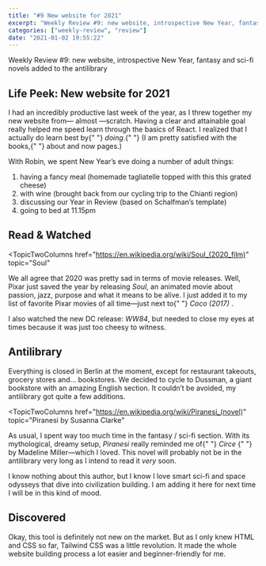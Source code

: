 ```yaml
---
title: "#9 New website for 2021"
excerpt: "Weekly Review #9: new website, introspective New Year, fantasy and sci-fi novels added to the antilibrary"
categories: ["weekly-review", "review"]
date: "2021-01-02 19:55:22"
---
```


<Flex>
  <Column double>
    <FeaturedArtistImage
      artistHref="https://www.marinadunbar.com/pages/2020"
      imageSrc="https://cdn.shopify.com/s/files/1/1108/7708/t/5/assets/xo-gallery-5-1579793169308.jpg"
      imageAlt="Halo by Marina Dunbar"
      artistName="Marina Dunbar"
    />
  </Column>
  <Column>
    <p>
      Weekly Review #9: new website, introspective New Year, fantasy and sci-fi
      novels added to the antilibrary
    </p>
  </Column>
</Flex>

## Life Peek: New website for 2021

<p>
  I had an incredibly productive last week of the year, as I threw together my
  new website from—
  <Link href="https://github.com/vercel/next.js/tree/canary/examples/blog-starter">
    almost
  </Link>
  —scratch. Having a clear and attainable goal really helped me speed learn
  through the basics of React. I realized that I actually do learn best by{" "}
  <em>doing</em>.{" "}
  <span className="comment">
    (I am pretty satisfied with the <Link href="/books">books</Link>,{" "}
    <Link href="/about">about</Link> and <Link href="/now">now</Link> pages.)
  </span>
</p>

With Robin, we spent New Year’s eve doing a number of adult things:

1. having a fancy meal (homemade tagliatelle topped with this <Link href="https://en.wikipedia.org/wiki/Belper_Knolle">this grated cheese</Link>)
2. with wine (brought back from our cycling trip to the Chianti region)
3. discussing our Year in Review (based on <Link href="https://annualreview.life/">Schalfman’s template</Link>)
4. going to bed at 11.15pm

## Read & Watched

<TopicTwoColumns
  href="https://en.wikipedia.org/wiki/Soul_(2020_film)"
  topic="Soul"
>
  <p>
    We all agree that 2020 was pretty sad in terms of movie releases. Well,
    Pixar just saved the year by releasing <cite>Soul</cite>, an animated movie
    about passion, jazz, purpose and what it means to be alive. I just added it
    to my list of favorite Pixar movies of all time—just next to{" "}
    <Link href="https://en.wikipedia.org/wiki/Coco_(2017_film)">
      <cite>Coco (2017)</cite>
    </Link>
    .
  </p>
</TopicTwoColumns>

<p className="comment">
  I also watched the new DC release: <cite>WW84</cite>, but needed to close my
  eyes at times because it was just too cheesy to witness.
</p>

## Antilibrary

Everything is closed in Berlin at the moment, except for restaurant takeouts, grocery stores and... bookstores. We decided to cycle to Dussman, a giant bookstore with an amazing English section. It couldn’t be avoided, my <Link href="/antilibrary">antilibrary</Link> got quite a few additions.

<TopicTwoColumns
  href="https://en.wikipedia.org/wiki/Piranesi_(novel)"
  topic="Piranesi by Susanna Clarke"
>
  <p>
    As usual, I spent way too much time in the fantasy / sci-fi section. With
    its mythological, dreamy setup, <cite>Piranesi</cite> really reminded me of{" "}
    <Link href="https://en.wikipedia.org/wiki/Madeline_Miller#Circe">
      <cite>Circe</cite>
    </Link>{" "}
    by Madeline Miller—which I loved. This novel will probably not be in the
    antilibrary very long as I intend to read it <em>very</em> soon.
  </p>
</TopicTwoColumns>
<TopicTwoColumns
  href="https://en.wikipedia.org/wiki/Children_of_Time_(novel)"
  topic="Children of Time by Adrian Tchaikovsky"
>
  <p>
    I know nothing about this author, but I know I love smart sci-fi and space
    odysseys that dive into civilization building. I am adding it here for next
    time I will be in this kind of mood.
  </p>
</TopicTwoColumns>

## Discovered

<TopicTwoColumns href="https://tailwindcss.com/" topic="Tailwind CSS">
  <p>
    Okay, this tool is definitely not new on the market. But as I only knew HTML
    and CSS so far, Tailwind CSS was a little revolution. It made the whole
    website building process a lot easier and beginner-friendly for me.
  </p>
</TopicTwoColumns>
